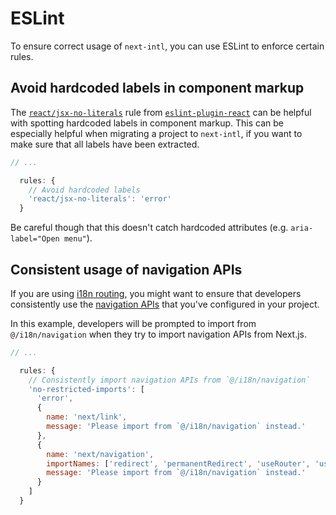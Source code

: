 # ESLint

To ensure correct usage of `next-intl`, you can use ESLint to enforce certain rules.

## Avoid hardcoded labels in component markup

The [`react/jsx-no-literals`](https://github.com/jsx-eslint/eslint-plugin-react/blob/master/docs/rules/jsx-no-literals.md) rule from [`eslint-plugin-react`](https://www.npmjs.com/package/eslint-plugin-react) can be helpful with spotting hardcoded labels in component markup. This can be especially helpful when migrating a project to `next-intl`, if you want to make sure that all labels have been extracted.

```javascript filename="eslint.config.js"
// ...

  rules: {
    // Avoid hardcoded labels
    'react/jsx-no-literals': 'error'
  }
```

Be careful though that this doesn't catch hardcoded attributes (e.g. `aria-label="Open menu"`).

## Consistent usage of navigation APIs

If you are using [i18n routing](/docs/getting-started/app-router), you might want to ensure that developers consistently use the [navigation APIs](/docs/routing/navigation) that you've configured in your project.

In this example, developers will be prompted to import from `@/i18n/navigation` when they try to import navigation APIs from Next.js.

```javascript filename="eslint.config.js"
// ...

  rules: {
    // Consistently import navigation APIs from `@/i18n/navigation`
    'no-restricted-imports': [
      'error',
      {
        name: 'next/link',
        message: 'Please import from `@/i18n/navigation` instead.'
      },
      {
        name: 'next/navigation',
        importNames: ['redirect', 'permanentRedirect', 'useRouter', 'usePathname'],
        message: 'Please import from `@/i18n/navigation` instead.'
      }
    ]
  }
```
